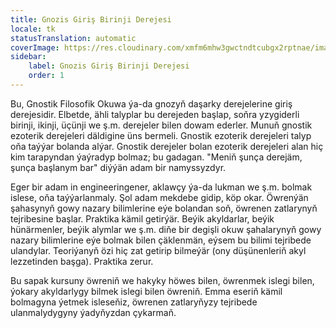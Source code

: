 ```yaml
---
title: Gnozis Giriş Birinji Derejesi
locale: tk
statusTranslation: automatic
coverImage: https://res.cloudinary.com/xmfm6mhw3gwctndtcubgx2rptnae/image/upload/v1741354450/small_cover_introduccion_a_la_gnosis_57a3fc8d72.webp
sidebar:
    label: Gnozis Giriş Birinji Derejesi
    order: 1
---
```

Bu, Gnostik Filosofik Okuwa ýa-da gnozyň daşarky derejelerine giriş derejesidir. Elbetde, ähli talyplar bu derejeden başlap, soňra yzygiderli birinji, ikinji, üçünji we ş.m. derejeler bilen dowam ederler. Munuň gnostik ezoterik derejeleri däldigine üns bermeli. Gnostik ezoterik derejeleri talyp oňa taýýar bolanda alýar. Gnostik derejeler bolan ezoterik derejeleri alan hiç kim tarapyndan ýaýradyp bolmaz; bu gadagan. "Meniň şunça derejäm, şunça başlanym bar" diýýän adam bir namyssyzdyr.

Eger bir adam in engineeringener, aklawçy ýa-da lukman we ş.m. bolmak islese, oňa taýýarlanmaly. Şol adam mekdebe gidip, köp okar. Öwrenýän şahasynyň gowy nazary bilimlerine eýe bolandan soň, öwrenen zatlarynyň tejribesine başlar. Praktika kämil getirýär. Beýik akyldarlar, beýik hünärmenler, beýik alymlar we ş.m. diňe bir degişli okuw şahalarynyň gowy nazary bilimlerine eýe bolmak bilen çäklenmän, eýsem bu bilimi tejribede ulandylar. Teoriýanyň özi hiç zat getirip bilmeýär (ony düşünenleriň akyl lezzetinden başga). Praktika zerur.

Bu sapak kursuny öwreniň we hakyky höwes bilen, öwrenmek islegi bilen, ýokary akyldarlygy bilmek islegi bilen öwreniň. Emma eseriň kämil bolmagyna ýetmek isleseňiz, öwrenen zatlaryňyzy tejribede ulanmalydygyny ýadyňyzdan çykarmaň.
